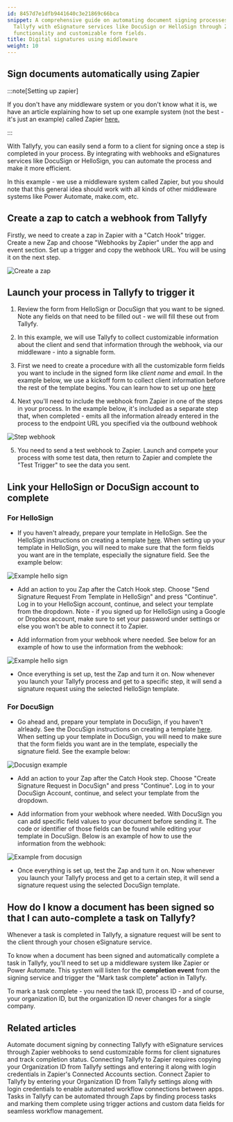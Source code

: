 ```yaml
---
id: 8457d7e1dfb9441640c3e21869c66bca
snippet: A comprehensive guide on automating document signing processes by integrating
  Tallyfy with eSignature services like DocuSign or HelloSign through Zapier's webhook
  functionality and customizable form fields.
title: Digital signatures using middleware
weight: 10
---
```


## Sign documents automatically using Zapier

:::note[Setting up zapier]

If you don't have any middleware system or you don't know what it is, we have an article explaining how to set up one example system (not the best - it's just an example) called Zapier [here.](/products/pro/integrations/middleware/zapier/how-to-connect-your-tallyfy-account-to-zapier/)

:::

With Tallyfy, you can easily send a form to a client for signing once a step is completed in your process. By integrating with webhooks and eSignatures services like DocuSign or HelloSign, you can automate the process and make it more efficient.

In this example - we use a middleware system called Zapier, but you should note that this general idea should work with all kinds of other middleware systems like Power Automate, make.com, etc.

## Create a zap to catch a webhook from Tallyfy

Firstly, we need to create a zap in Zapier with a "Catch Hook" trigger. Create a new Zap and choose "Webhooks by Zapier" under the app and event section. Set up a trigger and copy the webhook URL. You will be using it on the next step.

![Create a zap](https://screenshots.tallyfy.com/auto-sign-zapier-1.png)

## Launch your process in Tallyfy to trigger it

1. Review the form from HelloSign or DocuSign that you want to be signed. Note any fields on that need to be filled out - we will fill these out from Tallyfy.

2. In this example, we will use Tallyfy to collect customizable information about the client and send that information through the webhook, via our middleware - into a signable form.

3. First we need to create a procedure with all the customizable form fields you want to include in the signed form like _client name_ and _email_. In the example below, we use a kickoff form to collect client information before the rest of the template begins. You can learn how to set up one [here](/products/pro/launching/triggers/kick-off-forms/)

4. Next you'll need to include the webhook from Zapier in one of the steps in your process. In the example below, it's included as a separate step that, when completed - emits all the information already entered in the process to the endpoint URL you specified via the outbound webhook

![Step webhook](https://screenshots.tallyfy.com/tallyfy%2Fpro%2Fdesktop-light-step-webhook.png)

5. You need to send a test webhook to Zapier. Launch and compete your process with some test data, then return to Zapier and complete the "Test Trigger" to see the data you sent.

## Link your HelloSign or DocuSign account to complete

### For HelloSign

- If you haven't already, prepare your template in HelloSign. See the HelloSign instructions on creating a template [here](https://faq.hellosign.com/hc/en-us/articles/211241477-How-to-create-a-template). When setting up your template in HelloSign, you will need to make sure that the form fields you want are in the template, especially the signature field. See the example below:

![Example hello sign](https://screenshots.tallyfy.com/auto-sign-zapier-5.png)

- Add an action to you Zap after the Catch Hook step. Choose "Send Signature Request From Template in HelloSign" and press "Continue". Log in to your HelloSign account, continue, and select your template from the dropdown. Note - if you signed up for HelloSign using a Google or Dropbox account, make sure to set your password under settings or else you won't be able to connect it to Zapier.

- Add information from your webhook where needed. See below for an example of how to use the information from the webhook:

![Example hello sign](https://screenshots.tallyfy.com/auto-sign-zapier-6.png)

- Once everything is set up, test the Zap and turn it on. Now whenever you launch your Tallyfy process and get to a specific step, it will send a signature request using the selected HelloSign template.

### For DocuSign

- Go ahead and, prepare your template in DocuSign, if you haven't alrleady. See the DocuSign instructions on creating a template [here](https://support.docusign.com/s/document-item?bundleId=xry1643227563338&topicId=uab1578456394214.html&_LANG=enus&language=en_US&rsc_301). When setting up your template in DocuSign, you will need to make sure that the form fields you want are in the template, especially the signature field. See the example below:

![Docusign example](https://screenshots.tallyfy.com/auto-sign-zapier-7.png)

- Add an action to your Zap after the Catch Hook step. Choose "Create Signature Request in DocuSign" and press "Continue". Log in to your DocuSign Account, continue, and select your template from the dropdown.

- Add information from your webhook where needed. With DocuSign you can add specific field values to your document before sending it. The code or identifier of those fields can be found while editing your template in DocuSign. Below is an example of how to use the information from the webhook:

![Example from docusign](https://screenshots.tallyfy.com/auto-sign-zapier-8.png)

- Once everything is set up, test the Zap and turn it on. Now whenever you launch your Tallyfy process and get to a certain step, it will send a signature request using the selected DocuSign template.

## How do I know a document has been signed so that I can auto-complete a task on Tallyfy?

Whenever a task is completed in Tallyfy, a signature request will be sent to the client through your chosen eSignature service.

To know when a document has been signed and automatically complete a task in Tallyfy, you'll need to set up a middleware system like Zapier or Power Automate. This system will listen for the **completion event** from the signing service and trigger the "Mark task complete" action in Tallyfy.

To mark a task complete - you need the task ID, process ID - and of course, your organization ID, but the organization ID never changes for a single company.


## Related articles
<CardGrid>
<LinkTitleCard header="<b>Documents > Digital signatures using middleware</b>" href="/products/pro/documenting/documents/how-can-i-automate-document-signing-with-tallyfy/" > Automate document signing by connecting Tallyfy with eSignature services through Zapier webhooks to send customizable forms for client signatures and track completion status. </LinkTitleCard>
<LinkTitleCard header="<b>Zapier > Connect Tallyfy to Zapier</b>" href="/products/pro/integrations/middleware/zapier/how-to-connect-your-tallyfy-account-to-zapier/" > Connecting Tallyfy to Zapier requires copying your Organization ID from Tallyfy settings and entering it along with login credentials in Zapier's Connected Accounts section. </LinkTitleCard>
<LinkTitleCard header="<b>Zapier > Connect Tallyfy to Zapier</b>" href="/products/pro/integrations/middleware/zapier/how-to-connect-your-tallyfy-account-to-zapier/" > Connect Zapier to Tallyfy by entering your Organization ID from Tallyfy settings along with login credentials to enable automated workflow connections between apps. </LinkTitleCard>
<LinkTitleCard header="<b>Zapier > Automate tasks in Tallyfy using zaps</b>" href="/products/pro/integrations/middleware/zapier/how-to-automate-tasks-in-tallyfy-using-zaps/" > Tasks in Tallyfy can be automated through Zaps by finding process tasks and marking them complete using trigger actions and custom data fields for seamless workflow management. </LinkTitleCard>
</CardGrid>